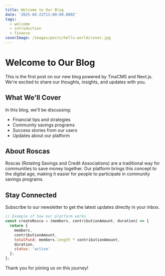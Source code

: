 ```yaml
---
title: Welcome to Our Blog
date: '2025-04-22T12:00:00.000Z'
tags:
  - welcome
  - introduction
  - finance
coverImage: /images/posts/hello-world/cover.jpg
---
```


# Welcome to Our Blog

This is the first post on our new blog powered by TinaCMS and Next.js. We're excited to share our thoughts, insights, and updates with you.

## What We'll Cover

In this blog, we'll be discussing:

- Financial tips and strategies
- Community savings programs
- Success stories from our users
- Updates about our platform

## About Roscas

Roscas (Rotating Savings and Credit Associations) are a traditional way for communities to save money together. Our platform brings this concept to the digital age, making it easier for people to participate in community savings programs.

## Stay Connected

Subscribe to our newsletter to get the latest updates directly in your inbox.

```javascript
// Example of how our platform works
const createRosca = (members, contributionAmount, duration) => {
  return {
    members,
    contributionAmount,
    totalFund: members.length * contributionAmount,
    duration,
    status: 'active'
  };
};
```

Thank you for joining us on this journey! 